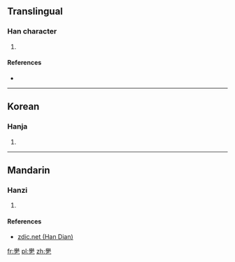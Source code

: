 ==Translingual==

===Han character===
{{Han char|rn=5|rad=乙|as=18|sn=19|four=|canj=HQN|ids=⿱舉乙}}

# {{defn|Han|sort=乙18}}

====References====
* {{Han ref|kx=0085.071|dkj=|dj=|hdz=|uh=3426|ud=13350|bh=|bd=}}

----

==Korean==

===Hanja===
{{ko-hanja|hangeul=걸|rv=geol|mr=kŏl|y=kel}}

# {{defn|lang=ko|sort=乙18}}

----

==Mandarin==

===Hanzi===
{{cmn-hanzi|pin=[[jǔ]] ([[ju3]])|wg=chü<sup>3</sup>}}

# {{defn|lang=cmn|sort=乙18}}

====References====
* [http://www.zdic.net/zd/zi2/ZdicE3Zdic90ZdicA6.htm zdic.net (Han Dian)]

[[fr:㐦]]
[[pl:㐦]]
[[zh:㐦]]